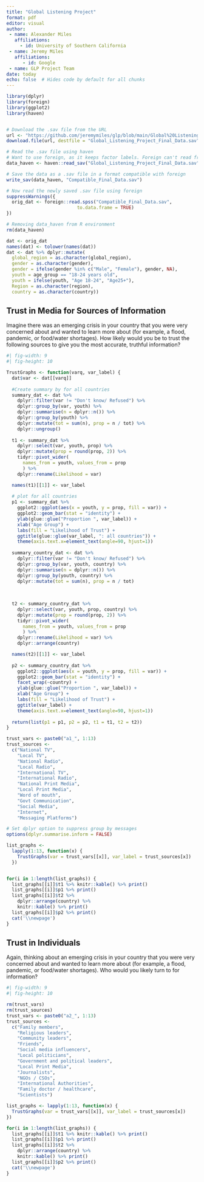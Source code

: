 ---
title: "Global Listening Project"
format: pdf
editor: visual
author:
 - name: Alexander Miles
   affiliations:
     - id: University of Southern California
 - name: Jeremy Miles
   affiliations:
      - id: Google
 - name: GLP Project Team
date: today
echo: false  # Hides code by default for all chunks
---

```{r warning = FALSE, message = FALSE}

library(dplyr)
library(foreign)
library(ggplot2)
library(haven)


# Download the .sav file from the URL
url <- "https://github.com/jeremymiles/glp/blob/main/Global%20Listening%20Project%20-%20Final%20Data.sav?raw=true"
download.file(url, destfile = "Global_Listening_Project_Final_Data.sav", mode = "wb")

# Read the .sav file using haven
# Want to use foreign, as it keeps factor labels. Foreign can't read from the url, unclear why. Fix is to load with haven, write sav file, and read that with foreign
data_haven <- haven::read_sav("Global_Listening_Project_Final_Data.sav")

# Save the data as a .sav file in a format compatible with foreign
write_sav(data_haven, "Compatible_Final_Data.sav")

# Now read the newly saved .sav file using foreign
suppressWarnings({
  orig_dat <- foreign::read.spss("Compatible_Final_Data.sav", 
                          to.data.frame = TRUE) 
})

# Removing data_haven from R environment
rm(data_haven)
```

```{r}


dat <- orig_dat
names(dat) <- tolower(names(dat)) 
dat <- dat %>% dplyr::mutate(
  global_region = as.character(global_region),
  gender = as.character(gender),
  gender = ifelse(gender %in% c("Male", "Female"), gender, NA),
  youth = age_group == "18-24 years old",
  youth = ifelse(youth, "Age 18-24", "Age25+"),
  Region = as.character(region), 
  country = as.character(country))

```

## Trust in Media for Sources of Information

Imagine there was an emerging crisis in your country that you were very concerned about and wanted to learn more about (for example, a flood, pandemic, or food/water shortages). How likely would you be to trust the following sources to give you the most accurate, truthful information?

```{r}
#| fig-width: 9
#| fig-height: 10

TrustGraphs <- function(varq, var_label) {
  dat$var <- dat[[varq]]
  
  #Create summary by for all countries
  summary_dat <- dat %>% 
    dplyr::filter(var != "Don't know/ Refused") %>%
    dplyr::group_by(var, youth) %>% 
    dplyr::summarise(n = dplyr::n()) %>% 
    dplyr::group_by(youth) %>% 
    dplyr::mutate(tot = sum(n), prop = n / tot) %>%
    dplyr::ungroup()
  
  t1 <- summary_dat %>%
    dplyr::select(var, youth, prop) %>%
    dplyr::mutate(prop = round(prop, 2)) %>%
    tidyr::pivot_wider(
      names_from = youth, values_from = prop
      ) %>%
    dplyr::rename(Likelihood = var)

  names(t1)[[1]] <- var_label
  
  # plot for all countries
  p1 <- summary_dat %>%
    ggplot2::ggplot(aes(x = youth, y = prop, fill = var)) +
    ggplot2::geom_bar(stat = "identity") + 
    ylab(glue::glue("Proportion ", var_label)) +
    xlab("Age Group") + 
    labs(fill = "Likelihood of Trust") +
    ggtitle(glue::glue(var_label, ": all countries")) +
    theme(axis.text.x=element_text(angle=90, hjust=1))
  
  summary_country_dat <- dat %>% 
    dplyr::filter(var != "Don't know/ Refused") %>%
    dplyr::group_by(var, youth, country) %>% 
    dplyr::summarise(n = dplyr::n()) %>% 
    dplyr::group_by(youth, country) %>% 
    dplyr::mutate(tot = sum(n), prop = n / tot) 
  
  
  
  t2 <- summary_country_dat %>%
    dplyr::select(var, youth, prop, country) %>%
    dplyr::mutate(prop = round(prop, 2)) %>%
    tidyr::pivot_wider(
      names_from = youth, values_from = prop
      ) %>%
    dplyr::rename(Likelihood = var) %>%
    dplyr::arrange(country)

  names(t2)[[1]] <- var_label
  
  p2 <- summary_country_dat %>%
    ggplot2::ggplot(aes(x = youth, y = prop, fill = var)) +
    ggplot2::geom_bar(stat = "identity") +
    facet_wrap(~country) + 
    ylab(glue::glue("Proportion ", var_label)) +
    xlab("Age Group") + 
    labs(fill = "Likelihood of Trust") +
    ggtitle(var_label) +
    theme(axis.text.x=element_text(angle=90, hjust=1))
  
  return(list(p1 = p1, p2 = p2, t1 = t1, t2 = t2))
}  

trust_vars <- paste0("a1_", 1:13)
trust_sources <- 
  c("National TV",
    "Local TV",
    "National Radio",
    "Local Radio",
    "International TV",
    "International Radio",
    "National Print Media",
    "Local Print Media",
    "Word of mouth",
    "Govt Communication",
    "Social Media",
    "Internet",
    "Messaging Platforms")

# Set dplyr option to suppress group by messages
options(dplyr.summarise.inform = FALSE)

list_graphs <- 
  lapply(1:13, function(x) {
    TrustGraphs(var = trust_vars[[x]], var_label = trust_sources[x])
  })


for(i in 1:length(list_graphs)) {
  list_graphs[[i]]$t1 %>% knitr::kable() %>% print()
  list_graphs[[i]]$p1 %>% print()
  list_graphs[[i]]$t2 %>% 
    dplyr::arrange(country) %>% 
    knitr::kable() %>% print()
  list_graphs[[i]]$p2 %>% print()
  cat('\\newpage')
}


```

## Trust in Individuals

Again, thinking about an emerging crisis in your country that you were very concerned about and wanted to learn more about (for example, a flood, pandemic, or food/water shortages). Who would you likely turn to for information?

```{r}
#| fig-width: 9
#| fig-height: 10

rm(trust_vars)
rm(trust_sources)
trust_vars <- paste0("a2_", 1:13)
trust_sources <- 
  c("Family members",
    "Religious leaders",
    "Community leaders",
    "Friends",
    "Social media influencers",
    "Local politicians",
    "Government and political leaders",
    "Local Print Media",
    "Journalists",
    "NGOs / CSOs",
    "International Authorities",
    "Family doctor / healthcare",
    "Scientists")

list_graphs <- lapply(1:13, function(x) {
  TrustGraphs(var = trust_vars[[x]], var_label = trust_sources[x])
})

for(i in 1:length(list_graphs)) {
  list_graphs[[i]]$t1 %>% knitr::kable() %>% print()
  list_graphs[[i]]$p1 %>% print()
  list_graphs[[i]]$t2 %>% 
    dplyr::arrange(country) %>% 
    knitr::kable() %>% print()
  list_graphs[[i]]$p2 %>% print()
  cat('\\newpage')
}


```
